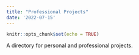 ```yaml
---
title: "Professional Projects"
date: '2022-07-15'
---
```


```r
knitr::opts_chunk$set(echo = TRUE)
```
A directory for personal and professional projects.
